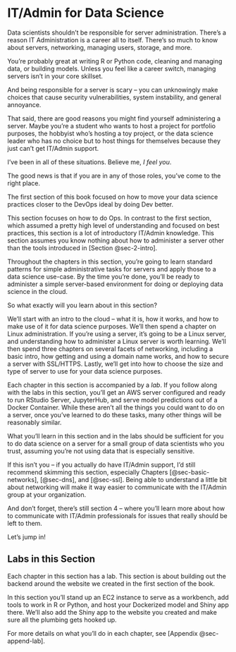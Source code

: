 # IT/Admin for Data Science {#sec-3-intro}

Data scientists shouldn't be responsible for server administration.
There's a reason IT Administration is a career all to itself. There's so
much to know about servers, networking, managing users, storage, and
more.

You're probably great at writing R or Python code, cleaning and managing
data, or building models. Unless you feel like a career switch, managing
servers isn't in your core skillset.

And being responsible for a server is scary -- you can unknowingly make
choices that cause security vulnerabilities, system instability, and
general annoyance.

That said, there are good reasons you might find yourself administering
a server. Maybe you're a student who wants to host a project for
portfolio purposes, the hobbyist who's hosting a toy project, or the
data science leader who has no choice but to host things for themselves
because they just can't get IT/Admin support.

I've been in all of these situations. Believe me, *I feel you*.

The good news is that if you are in any of those roles, you've come to
the right place.

The first section of this book focused on how to move your data science
practices closer to the DevOps ideal by doing Dev better.

This section focuses on how to do Ops. In contrast to the first section,
which assumed a pretty high level of understanding and focused on best
practices, this section is a lot of introductory IT/Admin knowledge.
This section assumes you know nothing about how to administer a server
other than the tools introduced in [Section @sec-2-intro].

Throughout the chapters in this section, you're going to learn standard
patterns for simple administrative tasks for servers and apply those to
a data science use-case. By the time you're done, you'll be ready to
administer a simple server-based environment for doing or deploying data
science in the cloud.

So what exactly will you learn about in this section?

We'll start with an intro to the cloud -- what it is, how it works, and
how to make use of it for data science purposes. We'll then spend a
chapter on Linux administration. If you're using a server, it's going to
be a Linux server, and understanding how to administer a Linux server is
worth learning. We'll then spend three chapters on several facets of
networking, including a basic intro, how getting and using a domain name
works, and how to secure a server with SSL/HTTPS. Lastly, we'll get into
how to choose the size and type of server to use for your data science
purposes.

Each chapter in this section is accompanied by a *lab*. If you follow
along with the labs in this section, you'll get an AWS server configured
and ready to run RStudio Server, JupyterHub, and serve model predictions
out of a Docker Container. While these aren't all the things you could
want to do on a server, once you've learned to do these tasks, many
other things will be reasonably similar.

What you'll learn in this section and in the labs should be sufficient
for you to do data science on a server for a small group of data
scientists who you trust, assuming you're not using data that is
especially sensitive.

If this isn't you -- if you actually do have IT/Admin support, I'd still
recommend skimming this section, especially Chapters
[@sec-basic-networks], [@sec-dns], and [@sec-ssl]. Being able to
understand a little bit about networking will make it way easier to
communicate with the IT/Admin group at your organization.

And don't forget, there's still section 4 -- where you'll learn more
about how to communicate with IT/Admin professionals for issues that
really should be left to them.

Let's jump in!

## Labs in this Section

Each chapter in this section has a lab. This section is about building
out the backend around the website we created in the first section of
the book.

In this section you'll stand up an EC2 instance to serve as a workbench,
add tools to work in R or Python, and host your Dockerized model and
Shiny app there. We'll also add the Shiny app to the website you created
and make sure all the plumbing gets hooked up.

For more details on what you'll do in each chapter, see [Appendix
@sec-append-lab].
